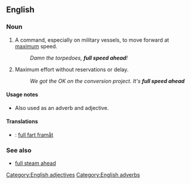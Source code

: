 ==English==

===Noun===
{{infl|en|noun|head=[[full]] [[speed]] [[ahead]]}}

# {{nautical}} A command, especially on military vessels, to move forward at [[maximum]] speed.
#: ''Damn the torpedoes, '''full speed ahead'''!''
# {{idiom}} Maximum effort without reservations or delay.
#: ''We got the OK on the conversion project. It's '''full speed ahead'''''

====Usage notes====
*Also used as an adverb and adjective.

====Translations====
{{trans-top|nautical}}
{{trans-mid}}
{{trans-bottom}}

{{trans-top|idiom, maximum effort}}
{{trans-mid}}
{{trans-bottom}}

{{checktrans-top|}}
* {{ttbc|Swedish}}: [[full fart framåt]]
{{trans-bottom}}

[[Category:English adjectives]]
[[Category:English adverbs]]

===See also===
* [[full steam ahead]]